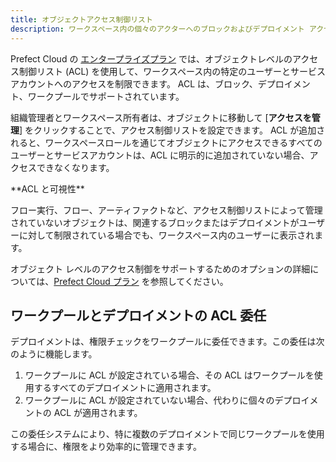 ```yaml
---
title: オブジェクトアクセス制御リスト
description: ワークスペース内の個々のアクターへのブロックおよびデプロイメント アクセスを制限します。
---
```


Prefect Cloud の [エンタープライズプラン](https://www.prefect.io/pricing) では、オブジェクトレベルのアクセス制御リスト (ACL) を使用して、ワークスペース内の特定のユーザーとサービスアカウントへのアクセスを制限できます。
ACL は、ブロック、デプロイメント、ワークプールでサポートされています。

組織管理者とワークスペース所有者は、オブジェクトに移動して [**アクセスを管理**] をクリックすることで、アクセス制御リストを設定できます。
ACL が追加されると、ワークスペースロールを通じてオブジェクトにアクセスできるすべてのユーザーとサービスアカウントは、ACL に明示的に追加されていない場合、アクセスできなくなります。

<Note>
**ACL と可視性**

フロー実行、フロー、アーティファクトなど、アクセス制御リストによって管理されていないオブジェクトは、関連するブロックまたはデプロイメントがユーザーに対して制限されている場合でも、ワークスペース内のユーザーに表示されます。
</Note>

オブジェクト レベルのアクセス制御をサポートするためのオプションの詳細については、[Prefect Cloud プラン](https://www.prefect.io/pricing) を参照してください。

## ワークプールとデプロイメントの ACL 委任

デプロイメントは、権限チェックをワークプールに委任できます。この委任は次のように機能します。

1. ワークプールに ACL が設定されている場合、その ACL はワークプールを使用するすべてのデプロイメントに適用されます。
2. ワークプールに ACL が設定されていない場合、代わりに個々のデプロイメントの ACL が適用されます。

この委任システムにより、特に複数のデプロイメントで同じワークプールを使用する場合に、権限をより効率的に管理できます。
